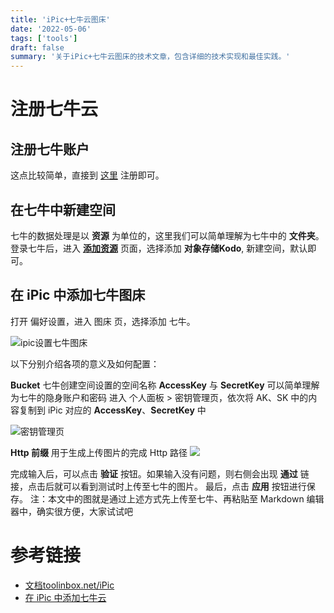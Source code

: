 ```yaml
---
title: 'iPic+七牛云图床'
date: '2022-05-06'
tags: ['tools']
draft: false
summary: '关于iPic+七牛云图床的技术文章，包含详细的技术实现和最佳实践。'
---
```


# 注册七牛云

## 注册七牛账户

这点比较简单，直接到 [这里](https://portal.qiniu.com/home) 注册即可。

## 在七牛中新建空间

七牛的数据处理是以 **资源** 为单位的，这里我们可以简单理解为七牛中的 **文件夹**。
登录七牛后，进入 [**添加资源**](https://portal.qiniu.com/kodo/bucket?shouldCreateBucket=true) 页面，选择添加 ****对象存储Kodo****, 新建空间，默认即可。

## 在 iPic 中添加七牛图床
打开 偏好设置，进入 图床 页，选择添加 七牛。

![ipic设置七牛图床](https://qiniu.calmchen.com/blog/2022-05-06-ipicqn.png)

以下分别介绍各项的意义及如何配置：

****Bucket****
七牛创建空间设置的空间名称
****AccessKey**** 与 ****SecretKey****
可以简单理解为七牛的隐身账户和密码
进入 个人面板 > 密钥管理页，依次将 AK、SK 中的内容复制到 iPic 对应的 ****AccessKey****、****SecretKey**** 中

![密钥管理页](https://qiniu.calmchen.com/blog/2022-05-06-qnkey.jpg)

****Http 前缀****
用于生成上传图片的完成 Http 路径
![](https://qiniu.calmchen.com/blog/2022-05-06-qndomain-1.png)

完成输入后，可以点击 ****验证**** 按钮。如果输入没有问题，则右侧会出现 ****通过**** 链接，点击后就可以看到测试时上传至七牛的图片。
最后，点击 ****应用**** 按钮进行保存。
注：本文中的图就是通过上述方式先上传至七牛、再粘贴至 Markdown 编辑器中，确实很方便，大家试试吧

# 参考链接
- [文档toolinbox.net/iPic](https://toolinbox.net/iPic/)
- [在 iPic 中添加七牛云](https://www.jianshu.com/p/97bf7bbb18ee)